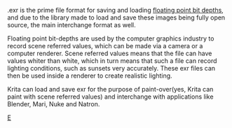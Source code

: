 .exr is the prime file format for saving and loading [[Special:MyLanguage/Bit Depth|floating point bit depths]], and due to the library made to load and save these images being fully open source, the main interchange format as well.

Floating point bit-depths are used by the computer graphics industry to record scene referred values, which can be made via a camera or a computer renderer. Scene referred values means that the file can have values whiter than white, which in turn means that such a file can record lighting conditions, such as sunsets very accurately. These exr files can then be used inside a renderer to create realistic lighting.

Krita can load and save exr for the purpose of paint-over(yes, Krita can paint with scene referred values) and interchange with applications like Blender, Mari, Nuke and Natron.

[[category:File Formats|E]]
